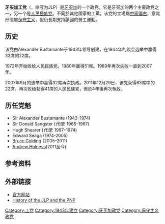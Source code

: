 {{Infobox political party
|name=牙买加工党
|native_name          = Jamaica Labour Party
|logo          = [[Image:JlpLogo.png|Image:JlpLogo.png]]
|colorcode     = #00A94C
|leader        = Andrew Holness
|chairperson   = Lester Michael Henry
|leader1_title = 议会发言人
|leader1_name  = Marisa Dalrymple-Philibert
|foundation    = 1943年7月8日
|ideology      = [[保守主义|保守主义]]<br>[[財政保守主義|財政保守主義]]
|position      = [[中间偏右|中间偏右]]
|headquarters  = [[金斯敦_(牙买加)|金斯敦]]
|international = [[国际民主联盟|国际民主联盟]]
|affiliation1_title = 地区组织
|affiliation1  = [[加勒比民主联盟|加勒比民主联盟]]
|seats1_title  = [[牙买加议会|众议院]]
|seats1        = {{Infobox political party/seats|34|63|hex=green}}
|website       = [http://www.jamaicalabourparty.com jamaicalabourparty.com]
|country       = 牙买加
}}

'''牙买加工党'''（{{lang-en|Jamaica Labour Party}}，缩写为JLP）是[[牙买加|牙买加]]的一个政党。它是牙买加的两个主要政党之一，另一个是[[人民民族党|人民民族党]]。不同於其他國家的工黨，该党的立場屬[[中间偏右|中间偏右]]，意識形態屬[[保守主义|保守主义]]，但仍長期支持該國的勞工運動。

==历史==
该党由Alexander Bustamante于1943年领导创建，在1944年的议会选举中赢得32席的22席。

1972年开始败给人民民族党。1980年赢得51席。1989年再次失败一直到2007年。

2007年9月的选举中赢得32席再次执政。2011年12月29日，该党获得63席中的22席，再次败给获得41席的人民民族党，但於4年後再次執政。

==历任党魁==
*Sir Alexander Bustamante (1943–1974)
*Sir Donald Sangster (''代理'': 1965–1967)
*Hugh Shearer (''代理'': 1967–1974)
*Edward Seaga  (1974-2005)
*[[Bruce_Golding|Bruce Golding]] (2005–2011)
*[[Andrew_Holness|Andrew Holness]](2011至今)

==参考资料==
{{reflist}}

==外部链接==
*[http://www.jamaicalabourparty.com/ 官方网站] {{Wayback|url=http://www.jamaicalabourparty.com/ |date=20120227013403 }}
*[http://www.discoverjamaica.com/gleaner/discover/geography/history8.htm History of the JLP and the PNP] {{Wayback|url=http://www.discoverjamaica.com/gleaner/discover/geography/history8.htm |date=20120121114804 }}

[[Category:工党|Category:工党]]
[[Category:1943年建立|Category:1943年建立]]
[[Category:牙买加政党|Category:牙买加政党]]
[[Category:保守主义政党|Category:保守主义政党]]